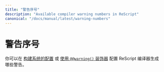 ```yaml
---
title: "警告序号"
description: "Available compiler warning numbers in ReScript"
canonical: "/docs/manual/latest/warning-numbers"
---
```



# 警告序号

<!--
You can configure which warnings the ReScript compiler generates
[in the build configuration](/docs/manual/latest/build-configuration#warnings) or
[using the `@@warning()` decorator](/syntax-lookup#module-warning-decorator).
-->

你可以在 [构建系统的配置](/docs/manual/latest/build-configuration#warnings) 或
[使用 `@@warning()` 装饰器](/syntax-lookup#module-warning-decorator) 配置 ReScript 编译器生成哪些警告。

<WarningTable />
